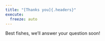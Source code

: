 ```yaml
---
title: "[Thanks you]{.headers}"
execute:
  freeze: auto 
---
```


::: {.subheaders}

Best fishes, we'll answer your question soon!

:::